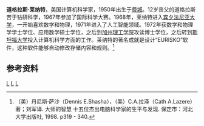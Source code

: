 '''道格拉斯·莱纳特'''，美国计算机科学家，1950年出生于[[费城|费城]]。12岁丧父的道格拉斯苦于钻研科学，1967年参加了国际科学大赛。1968年，莱纳特进入[[宾夕法尼亚大学|宾夕法尼亚大学]]，一开始喜欢数学和物理，1971年进入了人工智能领域。1972年获数学和物理学学士学位、应用数学硕士学位，之后到[[加州理工学院|加州理工学院]]攻读博士学位，之后转到[[斯坦福大学|斯坦福大学]]投入计算机科学方面的工作。莱纳特的著名成就是设计“EURISKO”软件，这种软件能够自动修改存储内容和规则。<ref>（美）丹尼斯·萨沙（Dennis E.Shasha），（美）C.A.拉泽（Cath A.Lazere）著；刘军译. 大师的智慧 十五位杰出电脑科学家的生平与发现. 保定市：河北大学出版社, 1998. p319 - 340.</ref>

==参考资料==
{{reflist}}

{{Authority control}}
[[Category:美国计算机科学家|L]]
[[Category:賓夕法尼亞大學校友|L]]
[[Category:加州理工學院校友|L]]